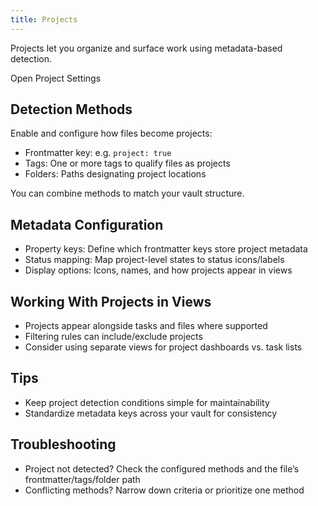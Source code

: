 ```yaml
---
title: Projects
---
```


Projects let you organize and surface work using metadata-based detection.

<DeepLinkButton href="obsidian://task-genius/settings?tab=project">
  Open Project Settings
</DeepLinkButton>
<DeepLinkFallback />

## Detection Methods

Enable and configure how files become projects:

- Frontmatter key: e.g. `project: true`
- Tags: One or more tags to qualify files as projects
- Folders: Paths designating project locations

You can combine methods to match your vault structure.

## Metadata Configuration

- Property keys: Define which frontmatter keys store project metadata
- Status mapping: Map project-level states to status icons/labels
- Display options: Icons, names, and how projects appear in views

## Working With Projects in Views

- Projects appear alongside tasks and files where supported
- Filtering rules can include/exclude projects
- Consider using separate views for project dashboards vs. task lists

## Tips

- Keep project detection conditions simple for maintainability
- Standardize metadata keys across your vault for consistency

## Troubleshooting

- Project not detected? Check the configured methods and the file’s frontmatter/tags/folder path
- Conflicting methods? Narrow down criteria or prioritize one method

